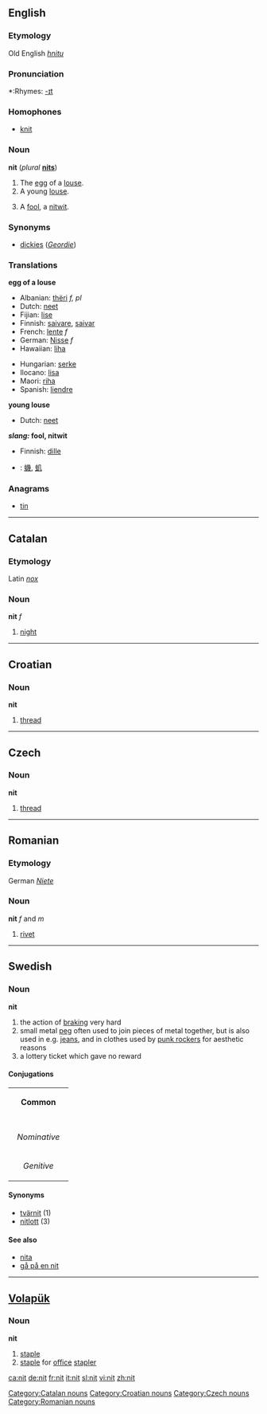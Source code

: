 ==English==
===Etymology===
Old English ''[[hnitu]]''

===Pronunciation===
*:Rhymes: [[Rhymes:English:-ɪt|-ɪt]]

===Homophones===
*[[knit]]
===Noun===
'''nit''' (''plural'' '''[[nits]]''')

#The [[egg]] of a [[louse]].
#A young [[louse]].
# {{slang}} A [[fool]], a [[nitwit]].

===Synonyms===
* [[dickies]] (''[[Geordie]]'')

===Translations===
'''egg of a louse'''
{{top}}
*Albanian: [[thëri]] ''f, pl''
*Dutch: [[neet]] {{f}}
*Fijian: [[lise]]
*Finnish: [[saivare]], [[saivar]]
*French: [[lente]] ''f''
*German: [[Nisse]] ''f''
*Hawaiian: [[liha]]
{{mid}}
*Hungarian: [[serke]]
*Ilocano: [[lisa]]
*Maori: [[riha]]
*Spanish: [[liendre]] {{f}}
{{bottom}}

'''young louse'''
{{top}}
*Dutch: [[neet]] {{f}}
{{mid}}
{{bottom}}

'''''slang:'' fool, nitwit'''
{{top}}
*Finnish: [[dille]]
{{mid}}
{{bottom}}

{{checktrans}}
*{{ttbc|CJKV Characters}}: [[蟣]], [[虮]]

===Anagrams===
*[[tin]]

----

==Catalan==
===Etymology===
Latin ''[[nox]]''
===Noun===
'''nit''' ''f''

# [[night]]

[[Category:Catalan nouns]]

----

==Croatian==
===Noun===
'''nit'''

# [[thread]]

[[Category:Croatian nouns]]

----

==Czech==
===Noun===
'''nit'''

# [[thread]]

[[Category:Czech nouns]]

----

==Romanian==
===Etymology===
German ''[[Niete]]''
===Noun===
'''nit''' ''f'' and ''m''

# [[rivet]]

[[Category:Romanian nouns]]

----

==Swedish==
===Noun===
'''nit'''

#the action of [[braking]] very hard
#small metal [[peg]] often used to join pieces of metal together, but is also used in e.g. [[jeans]], and in clothes used by [[punk rocker]]s for aesthetic reasons
#a lottery ticket which gave no reward
====Conjugations====
{| border=1 cellspacing=0 
| bgcolor=#FFFFF0 colspan=5 align=center | '''Common''' 
|- 
|- bgcolor=#FFFFF0 align=center 
! rowspan=2 | 
| colspan=2 width=105 | ''Singular'' 
| colspan=2 | ''Plural'' 
|- bgcolor=#FFFFF0 align=center 
| width=105 | ''Indefinite'' 
| width=105 | ''Definite'' 
| width=105 | ''Indefinite'' 
|  width=105 | ''Definite'' 
|- align=center 
| width=105 bgcolor=#FFFFF0 | ''Nominative'' 
| [[nit]] 
| [[niten]] 
| [[nitar]] 
| [[nitarna]] 
|- align=center 
| width=105 bgcolor=#FFFFF0 | ''Genitive'' 
| [[nits]] 
| [[nitens]] 
| [[nitars]] 
| [[nitarnas]]
|} 
====Synonyms====
*[[tvärnit]] (1)
*[[nitlott]] (3)
====See also====
*[[nita]]
*[[gå på en nit]]

----

==[[Volapük]]==
===Noun===
'''nit'''

# [[staple]] 
# [[staple]] for [[office]] [[stapler]]

[[ca:nit]]
[[de:nit]]
[[fr:nit]]
[[it:nit]]
[[sl:nit]]
[[vi:nit]]
[[zh:nit]]